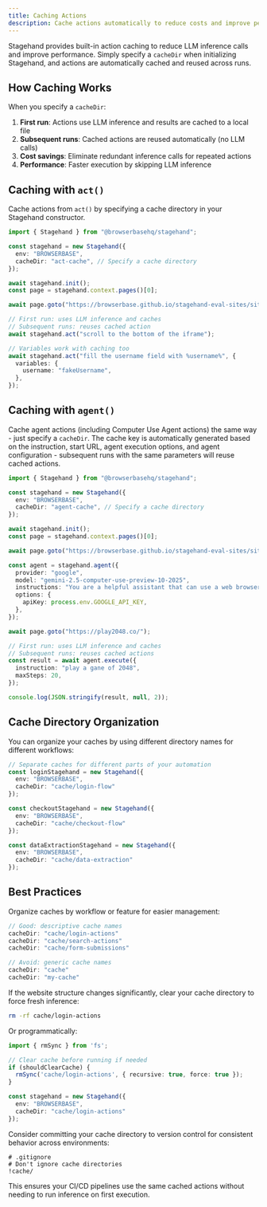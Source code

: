 ```yaml
---
title: Caching Actions
description: Cache actions automatically to reduce costs and improve performance
---
```


Stagehand provides built-in action caching to reduce LLM inference calls and improve performance. Simply specify a `cacheDir` when initializing Stagehand, and actions are automatically cached and reused across runs.

## How Caching Works

When you specify a `cacheDir`:
1. **First run**: Actions use LLM inference and results are cached to a local file
2. **Subsequent runs**: Cached actions are reused automatically (no LLM calls)
3. **Cost savings**: Eliminate redundant inference calls for repeated actions
4. **Performance**: Faster execution by skipping LLM inference

## Caching with `act()`

Cache actions from `act()` by specifying a cache directory in your Stagehand constructor.

```typescript
import { Stagehand } from "@browserbasehq/stagehand";

const stagehand = new Stagehand({
  env: "BROWSERBASE",
  cacheDir: "act-cache", // Specify a cache directory
});

await stagehand.init();
const page = stagehand.context.pages()[0];

await page.goto("https://browserbase.github.io/stagehand-eval-sites/sites/iframe-same-proc-scroll/");

// First run: uses LLM inference and caches
// Subsequent runs: reuses cached action
await stagehand.act("scroll to the bottom of the iframe");

// Variables work with caching too
await stagehand.act("fill the username field with %username%", {
  variables: {
    username: "fakeUsername",
  },
});
```

## Caching with `agent()`

Cache agent actions (including Computer Use Agent actions) the same way - just specify a `cacheDir`. The cache key is automatically generated based on the instruction, start URL, agent execution options, and agent configuration - subsequent runs with the same parameters will reuse cached actions.

```typescript
import { Stagehand } from "@browserbasehq/stagehand";

const stagehand = new Stagehand({
  env: "BROWSERBASE",
  cacheDir: "agent-cache", // Specify a cache directory
});

await stagehand.init();
const page = stagehand.context.pages()[0];

await page.goto("https://browserbase.github.io/stagehand-eval-sites/sites/drag-drop/");

const agent = stagehand.agent({
  provider: "google",
  model: "gemini-2.5-computer-use-preview-10-2025",
  instructions: "You are a helpful assistant that can use a web browser.",
  options: {
    apiKey: process.env.GOOGLE_API_KEY,
  },
});

await page.goto("https://play2048.co/");

// First run: uses LLM inference and caches
// Subsequent runs: reuses cached actions
const result = await agent.execute({
  instruction: "play a gane of 2048",
  maxSteps: 20,
});

console.log(JSON.stringify(result, null, 2));
```

## Cache Directory Organization

You can organize your caches by using different directory names for different workflows:

```typescript
// Separate caches for different parts of your automation
const loginStagehand = new Stagehand({
  env: "BROWSERBASE",
  cacheDir: "cache/login-flow"
});

const checkoutStagehand = new Stagehand({
  env: "BROWSERBASE",
  cacheDir: "cache/checkout-flow"
});

const dataExtractionStagehand = new Stagehand({
  env: "BROWSERBASE",
  cacheDir: "cache/data-extraction"
});
```

## Best Practices

<AccordionGroup>

<Accordion title="Use descriptive cache directories">
Organize caches by workflow or feature for easier management:

```typescript
// Good: descriptive cache names
cacheDir: "cache/login-actions"
cacheDir: "cache/search-actions"
cacheDir: "cache/form-submissions"

// Avoid: generic cache names
cacheDir: "cache"
cacheDir: "my-cache"
```
</Accordion>

<Accordion title="Clear cache when DOM changes">
If the website structure changes significantly, clear your cache directory to force fresh inference:

```bash
rm -rf cache/login-actions
```

Or programmatically:

```typescript
import { rmSync } from 'fs';

// Clear cache before running if needed
if (shouldClearCache) {
  rmSync('cache/login-actions', { recursive: true, force: true });
}

const stagehand = new Stagehand({
  env: "BROWSERBASE",
  cacheDir: "cache/login-actions"
});
```
</Accordion>

<Accordion title="Commit cache for CI/CD">
Consider committing your cache directory to version control for consistent behavior across environments:

```gitignore
# .gitignore
# Don't ignore cache directories
!cache/
```

This ensures your CI/CD pipelines use the same cached actions without needing to run inference on first execution.
</Accordion>

</AccordionGroup>